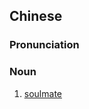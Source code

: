 {{also|灵魂伴侣}}
==Chinese==
{{zh-forms|s=灵魂伴侣|type=22}}
{{wikipedia|lang=zh}}

===Pronunciation===
{{zh-pron
|m=línghúnbànlǚ
|c=ling4 wan4 bun6 leoi5
|cat=n
}}

===Noun===
{{zh-noun}}

# [[soulmate]]